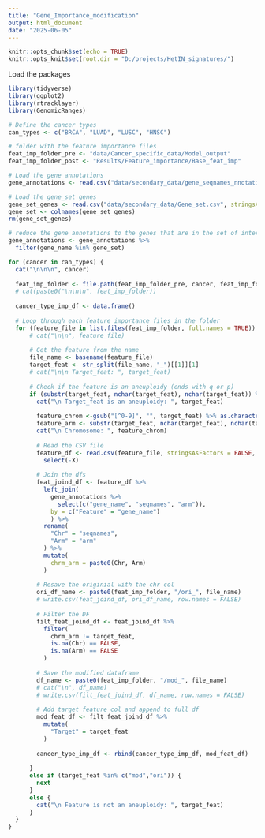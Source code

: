 ```yaml
---
title: "Gene_Importance_modification"
output: html_document
date: "2025-06-05"
---
```


```r
knitr::opts_chunk$set(echo = TRUE)
knitr::opts_knit$set(root.dir = "D:/projects/HetIN_signatures/")
```


Load the packages
```r
library(tidyverse)
library(ggplot2)
library(rtracklayer)
library(GenomicRanges)

```

```r
# Define the cancer types
can_types <- c("BRCA", "LUAD", "LUSC", "HNSC")

# folder with the feature importance files
feat_imp_folder_pre <- "data/Cancer_specific_data/Model_output"
feat_imp_folder_post <- "Results/Feature_importance/Base_feat_imp"

# Load the gene annotations 
gene_annotations <- read.csv("data/secondary_data/gene_seqnames_nnotation_df.csv", stringsAsFactors = FALSE, row.names = NULL)

# Load the gene_set genes
gene_set_genes <- read.csv("data/secondary_data/Gene_set.csv", stringsAsFactors = FALSE)
gene_set <- colnames(gene_set_genes)
rm(gene_set_genes)
```

```r
# reduce the gene annotations to the genes that are in the set of interest
gene_annotations <- gene_annotations %>%
  filter(gene_name %in% gene_set)
```


```r
for (cancer in can_types) {
  cat("\n\n\n", cancer)
  
  feat_imp_folder <- file.path(feat_imp_folder_pre, cancer, feat_imp_folder_post)
  # cat(paste0("\n\n\n", feat_imp_folder))
  
  cancer_type_imp_df <- data.frame()
  
  # Loop through each feature importance files in the folder
  for (feature_file in list.files(feat_imp_folder, full.names = TRUE)) {
      # cat("\n\n", feature_file)
      
      # Get the feature from the name
      file_name <- basename(feature_file)
      target_feat <- str_split(file_name, "_")[[1]][1]
      # cat("\n\n Target_feat: ", target_feat)
      
      # Check if the feature is an aneuploidy (ends with q or p)
      if (substr(target_feat, nchar(target_feat), nchar(target_feat)) %in% c("q", "p")) {
        cat("\n Target_feat is an aneuploidy: ", target_feat)
        
        feature_chrom <-gsub("[^0-9]", "", target_feat) %>% as.character()
        feature_arm <- substr(target_feat, nchar(target_feat), nchar(target_feat))
        cat("\n Chromosome: ", feature_chrom)
        
        # Read the CSV file
        feature_df <- read.csv(feature_file, stringsAsFactors = FALSE, row.names = NULL) %>% 
          select(-X)
        
        # Join the dfs
        feat_joind_df <- feature_df %>%
          left_join(
            gene_annotations %>% 
              select(c("gene_name", "seqnames", "arm")), 
            by = c("Feature" = "gene_name")
            ) %>%
          rename(
            "Chr" = "seqnames",
            "Arm" = "arm"
          ) %>% 
          mutate(
            chrm_arm = paste0(Chr, Arm)
          )
        
        # Resave the originial with the chr col
        ori_df_name <- paste0(feat_imp_folder, "/ori_", file_name)
        # write.csv(feat_joind_df, ori_df_name, row.names = FALSE)
        
        # Filter the DF
        filt_feat_joind_df <- feat_joind_df %>% 
          filter(
            chrm_arm != target_feat,
            is.na(Chr) == FALSE,
            is.na(Arm) == FALSE
          )
        
        # Save the modified dataframe
        df_name <- paste0(feat_imp_folder, "/mod_", file_name)
        # cat("\n", df_name)
        # write.csv(filt_feat_joind_df, df_name, row.names = FALSE)
        
        # Add target feature col and append to full df
        mod_feat_df <- filt_feat_joind_df %>% 
          mutate(
            "Target" = target_feat
          )
        
        cancer_type_imp_df <- rbind(cancer_type_imp_df, mod_feat_df)
        
      } 
      else if (target_feat %in% c("mod","ori")) {
        next
      }
      else {
        cat("\n Feature is not an aneuploidy: ", target_feat)
      }
  }
}
```




